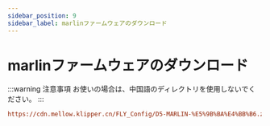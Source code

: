 ```yaml
---
sidebar_position: 9
sidebar_label: marlinファームウェアのダウンロード
---
```


# marlinファームウェアのダウンロード

:::warning 注意事項
お使いの場合は、中国語のディレクトリを使用しないでください。
:::

```cfg
https://cdn.mellow.klipper.cn/FLY_Config/D5-MARLIN-%E5%9B%BA%E4%BB%B6.zip
```
